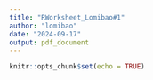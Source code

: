 ```yaml
---
title: "RWorksheet_Lomibao#1"
author: "lomibao"
date: "2024-09-17"
output: pdf_document
---
```


```r
knitr::opts_chunk$set(echo = TRUE)
```
```r


```

